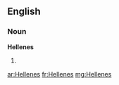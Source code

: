==English==

===Noun===
'''Hellenes'''

# {{plural of|[[Hellene]]}}

[[ar:Hellenes]]
[[fr:Hellenes]]
[[mg:Hellenes]]